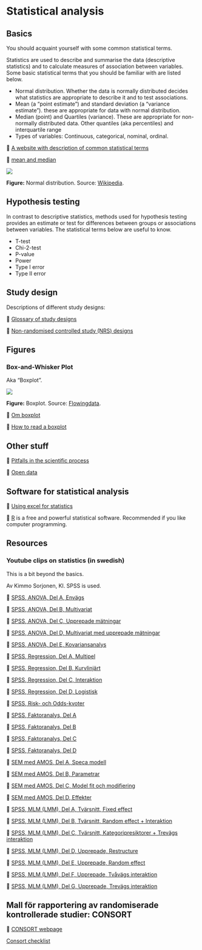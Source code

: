 # Statistical analysis

## Basics

You should acquaint yourself with some common statistical terms.

Statistics are used to describe and summarise the data (descriptive statistics) and to calculate measures of association between variables. Some basic statistical terms that you should be familiar with are listed below.

- Normal distribution. Whether the data is normally distributed decides what statistics are appropriate to describe it and to test associations.
- Mean (a "point estimate") and standard deviation (a "variance estimate").  these are appropriate for data with normal distribution.
- Median (point) and Quartiles (variance). These are appropriate for non-normally distributed data. Other quantiles (aka percentiles) and interquartile range
- Types of variables: Continuous, categorical, nominal, ordinal.

&#x1F517; [A website with description of common statistical terms](http://www.graphpad.com/guides/prism/6/statistics/index.htm?stat_standard_deviation_and_standar.htm)


&#x1F517; [mean and median](https://www.youtube.com/watch?v=JFesFhraX2M)

![](/media/normal-distribution.png)

**Figure:** Normal distribution. Source: [Wikipedia](https://en.wikipedia.org/wiki/Normal_distribution).

## Hypothesis testing

In contrast to descriptive statistics, methods used for hypothesis testing provides an estimate or test for differences between groups or associations between variables. The statistical terms below are useful to know.

- T-test
- Chi-2-test
- P-value
- Power
- Type I error
- Type II error

## Study design

Descriptions of different study designs: 

&#x1F517; [Glossary of study designs](https://www.nice.org.uk/article/pmg4/chapter/appendix-d-glossary-of-study-designs#before-and-after-ba-studies)

&#x1F517; [Non-randomised controlled study (NRS) designs](http://childhoodcancer.cochrane.org/non-randomised-controlled-study-nrs-designs)

## Figures

### Box-and-Whisker Plot

Aka "Boxplot".

![](/media/boxplot.gif)

**Figure:** Boxplot. Source: [Flowingdata](https://flowingdata.com/2008/02/15/how-to-read-and-use-a-box-and-whisker-plot/).

&#x1F517; [Om boxplot ](http://amsi.org.au/teacher_modules/Data_investigation_year_10.html#Quartiles_and_boxplots)

&#x1F517; [How to read a boxplot ](https://flowingdata.com/2008/02/15/how-to-read-and-use-a-box-and-whisker-plot/)

## Other stuff

&#x1F517; [Pitfalls in the scientific process](http://www.economist.com/news/briefing/21588057-scientists-think-science-self-correcting-alarming-degree-it-not-trouble)

&#x1F517; [Open data](http://www.icsu.org/science-international/accord)

## Software for statistical analysis

&#x1F517; [Using excel for statistics](http://www.real-statistics.com/)

&#x1F517; [R](https://www.r-project.org/) is a free and powerful statistical software. Recommended if you like computer programming.

## Resources

### Youtube clips on statistics (in swedish)

This is a bit beyond the basics.

Av Kimmo Sorjonen, KI. SPSS is used.

&#x1F517; [SPSS, ANOVA, Del A, Envägs](https://www.youtube.com/watch?v=Z1SP6-3ky2Y)

&#x1F517; [SPSS, ANOVA, Del B, Multivariat](https://www.youtube.com/watch?v=SdlcqEGNTMU)

&#x1F517; [SPSS, ANOVA, Del C, Upprepade mätningar](https://www.youtube.com/watch?v=_LiqKSc4kJ8)

&#x1F517; [SPSS, ANOVA, Del D, Multivariat med upprepade mätningar](https://www.youtube.com/watch?v=k-xIyhfVdbM)

&#x1F517; [SPSS, ANOVA, Del E, Kovariansanalys](https://www.youtube.com/watch?v=6IofcgsTSmI)

&#x1F517; [SPSS, Regression, Del A, Multipel](https://www.youtube.com/watch?v=5LTQRdZQgdI)

&#x1F517; [SPSS, Regression, Del B, Kurvlinjärt](https://www.youtube.com/watch?v=P0bHAd2f4Pc)

&#x1F517; [SPSS, Regression, Del C, Interaktion](https://www.youtube.com/watch?v=gzwJmgRwP78)

&#x1F517; [SPSS, Regression, Del D, Logistisk](https://www.youtube.com/watch?v=kuKZHtrdcGw)

&#x1F517; [SPSS, Risk- och Odds-kvoter](https://www.youtube.com/watch?v=1qhk4SsEuac)

&#x1F517; [SPSS, Faktoranalys, Del A](https://www.youtube.com/watch?v=KMNXXxqF8mY)

&#x1F517; [SPSS, Faktoranalys, Del B](https://www.youtube.com/watch?v=fNCohP9dHlc)

&#x1F517; [SPSS, Faktoranalys, Del C](https://www.youtube.com/watch?v=nBlJ3LyF_Po)

&#x1F517; [SPSS, Faktoranalys, Del D](https://www.youtube.com/watch?v=r8UJnzowu1A)

&#x1F517; [SEM med AMOS, Del A, Speca modell](https://www.youtube.com/watch?v=u9y3Jm4HSIY)

&#x1F517; [SEM med AMOS, Del B, Parametrar](http://www.youtube.com/watch?v=G8uPc6ZhsWw)

&#x1F517; [SEM med AMOS, Del C, Model fit och modifiering](http://www.youtube.com/watch?v=udB_-KsdR6E)

&#x1F517; [SEM med AMOS, Del D, Effekter](http://www.youtube.com/watch?v=4xnsJoRKN_0)

&#x1F517; [SPSS, MLM (LMM), Del A, Tvärsnitt, Fixed effect](http://www.youtube.com/watch?v=Twj5NfneOCY)

&#x1F517; [SPSS, MLM (LMM), Del B, Tvärsnitt, Random effect + Interaktion](http://www.youtube.com/watch?v=kCN1m5k1RKs)

&#x1F517; [SPSS, MLM (LMM), Del C, Tvärsnitt, Kategoripresiktorer + Trevägs interaktion](http://www.youtube.com/watch?v=j8edoSdu9JI)

&#x1F517; [SPSS, MLM (LMM), Del D, Upprepade, Restructure](http://www.youtube.com/watch?v=NDJfZnioJZU)

&#x1F517; [SPSS, MLM (LMM), Del E, Upprepade, Random effect](http://www.youtube.com/watch?v=3bGiGz-50qY)

&#x1F517; [SPSS, MLM (LMM), Del F, Upprepade, Tvåvägs interaktion](http://www.youtube.com/watch?v=dRFy20HD__w)

&#x1F517; [SPSS, MLM (LMM), Del G, Upprepade, Trevägs interaktion](http://www.youtube.com/watch?v=fExWt70Dufo)

## Mall för rapportering av randomiserade kontrollerade studier: CONSORT

&#x1F517; [CONSORT webpage](http://www.consort-statement.org/)

[Consort checklist](http://www.consort-statement.org/download/Media/Default/Downloads/CONSORT%202010%20Checklist.doc)

